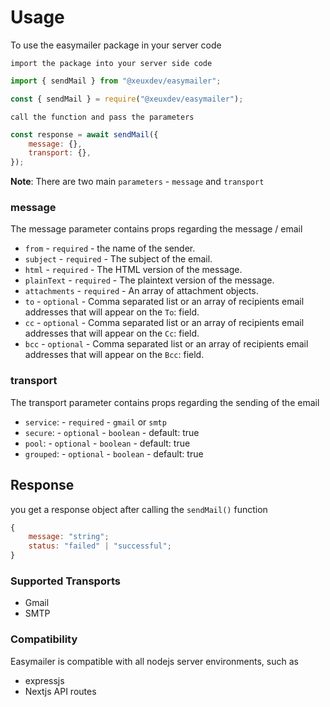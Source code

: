 # Usage

To use the easymailer package in your server code

`import the package into your server side code
`

```js filename="ESM" copy
import { sendMail } from "@xeuxdev/easymailer";
```

```js filename="CJS" copy
const { sendMail } = require("@xeuxdev/easymailer");
```

`call the function and pass the parameters`

```js
const response = await sendMail({
	message: {},
	transport: {},
});
```

**Note**: There are two main `parameters` - `message` and `transport`

### message

The message parameter contains props regarding the message / email

-  `from` - `required` - the name of the sender.
-  `subject` - `required` - The subject of the email.
-  `html` - `required` - The HTML version of the message.
-  `plainText` - `required` - The plaintext version of the message.
-  `attachments` - `required` - An array of attachment objects.
-  `to` - `optional` - Comma separated list or an array of recipients email addresses that will appear on the `To`: field.
-  `cc` - `optional` - Comma separated list or an array of recipients email addresses that will appear on the `Cc`: field.
-  `bcc` - `optional` - Comma separated list or an array of recipients email addresses that will appear on the `Bcc`: field.

### transport

The transport parameter contains props regarding the sending of the email

-  `service`: - `required` - `gmail` or `smtp`
-  `secure`: - `optional` - `boolean` - default: true
-  `pool`: - `optional` - `boolean` - default: true
-  `grouped`: - `optional` - `boolean` - default: true

## Response

you get a response object after calling the `sendMail()` function

```js
{
	message: "string";
	status: "failed" | "successful";
}
```

### Supported Transports

-  Gmail
-  SMTP

### Compatibility

Easymailer is compatible with all nodejs server environments, such as

-  expressjs
-  Nextjs API routes
